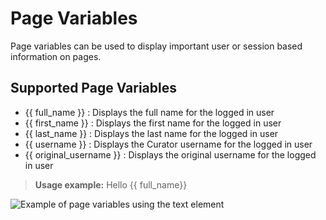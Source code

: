 # Page Variables

Page variables can be used to display important user or session based information on pages.

## Supported Page Variables

- {{ full_name }} : Displays the full name for the logged in user
- {{ first_name }} : Displays the first name for the logged in user
- {{ last_name }} : Displays the last name for the logged in user
- {{ username }} : Displays the Curator username for the logged in user
- {{ original_username }} : Displays the original username for the logged in user

> **Usage example:** Hello {{ full_name}}

![Example of page variables using the text element](https://curator.interworks.com/file/page-variables-example)
